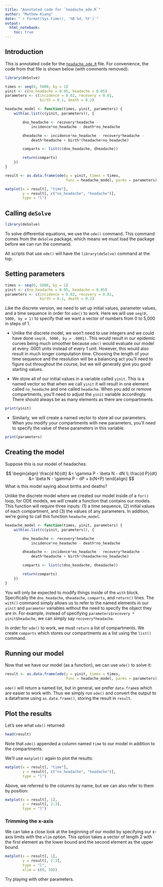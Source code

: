 ```yaml
---
title: "Annotated code for `headache_ode.R`"
author: "Mathew Kiang"
date: "`r format(Sys.time(), '%B %d, %Y')`"
output: 
  html_notebook:
    toc: true
---
```


## Introduction

This is annotated code for the [`headache_ode.R`](https://raw.githubusercontent.com/mkiang/epi501_review/master/exercises/01_headaches/headache_ode.R) file. For convenience, the code from that file is shown below (with comments removed):

```r
library(deSolve)

times <- seq(0, 5000, by = 1)
yinit <- c(no_headache = 0.95, headache = 0.05)
parameters <- c(incidence = 0.02, recovery = 0.01, 
                birth = 0.1, death = 0.2)

headache_model <- function(times, yinit, parameters) {
    with(as.list(c(yinit, parameters)), {

        dno_headache <- recovery*headache - 
            incidence*no_headache - death*no_headache 

        dheadache <- incidence*no_headache - recovery*headache - 
            death*headache + birth*(headache+no_headache)

        comparts <- list(c(dno_headache, dheadache))

        return(comparts)
    })
}

result <- as.data.frame(ode(y = yinit, times = times, 
                            func = headache_model, parms = parameters))

matplot(x = result[, "time"], 
        y = result[, c("no_headache", "headache")], 
        type = "l")
```

## Calling `deSolve`
```r
library(deSolve)
```

To solve differential equations, we use the `ode()` command. This command comes from the `deSolve` package, which means we must load the package before we can run the command. 

All scripts that use `ode()` will have the `library(deSolve)` command at the top.

## Setting parameters
```r
times <- seq(0, 5000, by = 1)
yinit <- c(no_headache = 0.95, headache = 0.05)
parameters <- c(incidence = 0.02, recovery = 0.01, 
                birth = 0.1, death = 0.2)
```

Like the discrete version, we need to set up initial values, parameter values, and a time sequence in order for `ode()` to work. Here we will use `seq(0, 5000, by = 1)` to specify that we want a vector of numbers from 0 to 5,000 in steps of 1. 

- Unlike the discrete model, we won't need to use integers and we could have done `seq(0, 5000, by = .0001)`. This would result in our epidemic curves being much smoother because `ode()` would evaluate our model at every .0001 units instead of every 1 unit. However, this would also result in much longer computation time. Choosing the length of your time sequence and the resolution will be a balancing act you'll need to figure out throughout the course, but we will generally give you good starting values.

- We store all of our initial values in a variable called `yinit`. This is a named vector so that when we call `yinit` it will result in one element called `no_headache` and one called `headache`. When you add or remove compartments, you'll need to adjust the `yinit` variable accordingly. There should always be as many elements as there are compartments.

```r
print(yinit)
```

- Similarly, we will create a named vector to store all our parameters. When you modify your compartments with new parameters, you'll need to specify the value of these parameters in this variable.

```r
print(parameters)
```

## Creating the model

Suppose this is our model of headaches:

$$
\begin{align}
\frac{d N}{dt} &= \gamma P - \beta N - dN \\
\frac{d P}{dt} &= \beta N - \gamma P - dP + b(N+P)
\end{align}
$$
What is this model saying about births and deaths?

Unlike the discrete model where we created our model inside of a `for()` loop, for ODE models, we will create a function that contains our models. This function will require three inputs: (1) a time sequence, (2) initial values of each compartment, and (3) the values of any parameters. In addition, we're going to call this function `headache_model`.

```r
headache_model <- function(times, yinit, parameters) {
    with(as.list(c(yinit, parameters)), {

        dno_headache <- recovery*headache - 
            incidence*no_headache - death*no_headache 

        dheadache <- incidence*no_headache - recovery*headache - 
            death*headache + birth*(headache+no_headache)

        comparts <- list(c(dno_headache, dheadache))

        return(comparts)
    })
}
```

You will only be expected to modify things inside of the `with` block. Specifically the `dno_headache`, `dheadache`, `comparts`, and `return()` lines. The `with()` command simply allows us to refer to the named elements in our `yinit` and `parameter` variables without the need to specify the object they are in. For example, instead of specifying `parameters$recovery * yinit$headache`, we can simply say `recovery*headache`.

In order for `ode()` to work, we must `return` a list of compartments. We create `comparts` which stores our compartments as a list using the `list()` command.

## Running our model
Now that we have our model (as a function), we can use `ode()` to solve it:

```r
result <- as.data.frame(ode(y = yinit, times = times, 
                            func = headache_model, parms = parameters))

```

`ode()` will return a named list, but in general, we prefer `data.frame`s which are easier to work with. Thus we simply run `ode()` and convert the output to a dataframe using `as.data.frame()`, storing the result in `result`.


## Plot the results
Let's see what `ode()` returned:
```r
head(result)
```

Note that `ode()` appended a column named `time` to our model in addition to the compartments.

We'll use `matplot()` again to plot the results:

```r
matplot(x = result[, "time"], 
        y = result[, c("no_headache", "headache")], 
        type = "l")
```

Above, we referred to the columns by name, but we can also refer to them by position:
```r
matplot(x = result[, 1], 
        y = result[, 2:3], 
        type = "l")
```

### Trimming the x-axis
We can take a close look at the beginning of our model by specifying our x-axis limits with the `xlim` option. This option takes a vector of length 2 with the first element as the lower bound and the second element as the upper bound.

```r
matplot(x = result[, 1], 
        y = result[, 2:3], 
        type = "l", 
        xlim = c(0, 50))
```

Try playing with other parameters.